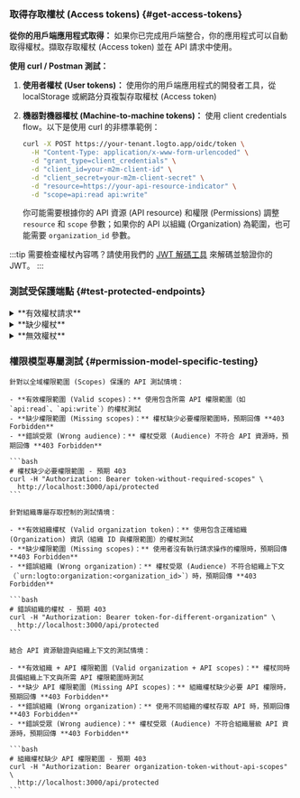 
### 取得存取權杖 (Access tokens) \{#get-access-tokens}

**從你的用戶端應用程式取得：**
如果你已完成用戶端整合，你的應用程式可以自動取得權杖。擷取存取權杖 (Access token) 並在 API 請求中使用。

**使用 curl / Postman 測試：**

1. **使用者權杖 (User tokens)：** 使用你的用戶端應用程式的開發者工具，從 localStorage 或網路分頁複製存取權杖 (Access token)
2. **機器對機器權杖 (Machine-to-machine tokens)：** 使用 client credentials flow。以下是使用 curl 的非標準範例：

   ```bash
   curl -X POST https://your-tenant.logto.app/oidc/token \
     -H "Content-Type: application/x-www-form-urlencoded" \
     -d "grant_type=client_credentials" \
     -d "client_id=your-m2m-client-id" \
     -d "client_secret=your-m2m-client-secret" \
     -d "resource=https://your-api-resource-indicator" \
     -d "scope=api:read api:write"
   ```

   你可能需要根據你的 API 資源 (API resource) 和權限 (Permissions) 調整 `resource` 和 `scope` 參數；如果你的 API 以組織 (Organization) 為範圍，也可能需要 `organization_id` 參數。

:::tip
需要檢查權杖內容嗎？請使用我們的 [JWT 解碼工具](https://logto.io/jwt-decoder) 來解碼並驗證你的 JWT。
:::

### 測試受保護端點 \{#test-protected-endpoints}

<details>
<summary>**有效權杖請求**</summary>

```bash
curl -H "Authorization: Bearer eyJhbGciOiJSUzI1NiIsInR5cCI6IkpXVCJ9..." \
  http://localhost:3000/api/protected
```

**預期回應：**

```json
{
  "auth": {
    "sub": "user123",
    "clientId": "app456",
    "organizationId": "org789",
    "scopes": ["api:read", "api:write"],
    "audience": ["https://your-api-resource-indicator"]
  }
}
```

</details>

<details>
<summary>**缺少權杖**</summary>

```bash
curl http://localhost:3000/api/protected
```

**預期回應 (401)：**

```json
{
  "error": "Authorization header is missing"
}
```

</details>

<details>
<summary>**無效權杖**</summary>

```bash
curl -H "Authorization: Bearer invalid-token" \
  http://localhost:3000/api/protected
```

**預期回應 (401)：**

```json
{
  "error": "Invalid token"
}
```

</details>

### 權限模型專屬測試 \{#permission-model-specific-testing}

<Tabs groupId="permission-models">
  <TabItem value="global-api-resources" label="全域 API 資源 (Global API resources)">

    針對以全域權限範圍 (Scopes) 保護的 API 測試情境：

    - **有效權限範圍 (Valid scopes)：** 使用包含所需 API 權限範圍（如 `api:read`、`api:write`）的權杖測試
    - **缺少權限範圍 (Missing scopes)：** 權杖缺少必要權限範圍時，預期回傳 **403 Forbidden**
    - **錯誤受眾 (Wrong audience)：** 權杖受眾 (Audience) 不符合 API 資源時，預期回傳 **403 Forbidden**

    ```bash
    # 權杖缺少必要權限範圍 - 預期 403
    curl -H "Authorization: Bearer token-without-required-scopes" \
      http://localhost:3000/api/protected
    ```

  </TabItem>
  <TabItem value="organization-permissions" label="組織（非 API）權限 (Organization (non-API) permissions)">

    針對組織專屬存取控制的測試情境：

    - **有效組織權杖 (Valid organization token)：** 使用包含正確組織 (Organization) 資訊（組織 ID 與權限範圍）的權杖測試
    - **缺少權限範圍 (Missing scopes)：** 使用者沒有執行請求操作的權限時，預期回傳 **403 Forbidden**
    - **錯誤組織 (Wrong organization)：** 權杖受眾 (Audience) 不符合組織上下文（`urn:logto:organization:<organization_id>`）時，預期回傳 **403 Forbidden**

    ```bash
    # 錯誤組織的權杖 - 預期 403
    curl -H "Authorization: Bearer token-for-different-organization" \
      http://localhost:3000/api/protected
    ```

  </TabItem>
  <TabItem value="organization-level-api-resources" label="組織層級 API 資源 (Organization-level API resources)">

    結合 API 資源驗證與組織上下文的測試情境：

    - **有效組織 + API 權限範圍 (Valid organization + API scopes)：** 權杖同時具備組織上下文與所需 API 權限範圍時測試
    - **缺少 API 權限範圍 (Missing API scopes)：** 組織權杖缺少必要 API 權限時，預期回傳 **403 Forbidden**
    - **錯誤組織 (Wrong organization)：** 使用不同組織的權杖存取 API 時，預期回傳 **403 Forbidden**
    - **錯誤受眾 (Wrong audience)：** 權杖受眾 (Audience) 不符合組織層級 API 資源時，預期回傳 **403 Forbidden**

    ```bash
    # 組織權杖缺少 API 權限範圍 - 預期 403
    curl -H "Authorization: Bearer organization-token-without-api-scopes" \
      http://localhost:3000/api/protected
    ```

  </TabItem>
</Tabs>
